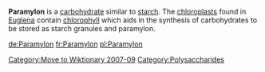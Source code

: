 [[Category:Move to Wiktionary 2007-09]]
'''Paramylon''' is a [[carbohydrate]] similar to [[starch]]. The [[chloroplast]]s found in [[Euglena]] contain [[chlorophyll]] which aids in the synthesis of carbohydrates to be stored as starch granules and paramylon.

[[Category:Polysaccharides]]
{{biochem-stub}}

[[de:Paramylon]]
[[fr:Paramylon]]
[[pl:Paramylon]]